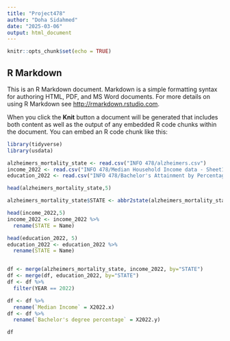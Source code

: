 ---
title: "Project478"
author: "Doha Sidahmed"
date: "2025-03-06"
output: html_document
---

```{r setup, include=FALSE}
knitr::opts_chunk$set(echo = TRUE)
```

## R Markdown

This is an R Markdown document. Markdown is a simple formatting syntax for authoring HTML, PDF, and MS Word documents. For more details on using R Markdown see <http://rmarkdown.rstudio.com>.

When you click the **Knit** button a document will be generated that includes both content as well as the output of any embedded R code chunks within the document. You can embed an R code chunk like this:

```{r}
library(tidyverse)
library(usdata)

alzheimers_mortality_state <- read.csv("INFO 478/alzheimers.csv")
income_2022 <- read.csv("INFO 478/Median Household Income data - Sheet1.csv")
education_2022 <- read.csv("INFO 478/Bachelor's Attainment by Percentage - Sheet1.csv")

head(alzheimers_mortality_state,5)

alzheimers_mortality_state$STATE <- abbr2state(alzheimers_mortality_state$STATE)

head(income_2022,5)
income_2022 <- income_2022 %>% 
  rename(STATE = Name)

head(education_2022, 5)
education_2022 <- education_2022 %>% 
  rename(STATE = Name)


df <- merge(alzheimers_mortality_state, income_2022, by="STATE")
df <- merge(df, education_2022, by="STATE")
df <- df %>% 
  filter(YEAR == 2022)

df <- df %>% 
  rename(`Median Income` = X2022.x)
df <- df %>% 
  rename(`Bachelor's degree percentage` = X2022.y)

df

```

